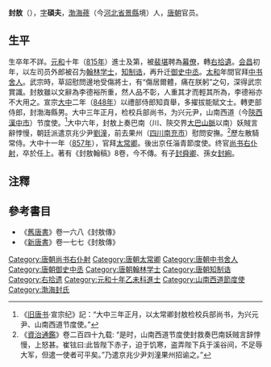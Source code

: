 '''封敖'''（{{bd|？||？||}}），[[表字|字]]'''碩夫'''，[[渤海郡|渤海]][[蓚县|蓚]]（今[[河北省|河北省]][[景縣|景縣]]境）人，[[唐朝|唐朝]]官员。

== 生平 ==
生卒年不詳。[[元和_(唐朝)|元和]]十年（[[815年|815年]]）進士及第，被[[裴堪|裴堪]]聘為[[幕僚|幕僚]]，轉[[右拾遺|右拾遺]]。[[会昌_(唐朝)|会昌]]初年，以左司员外郎被召为[[翰林学士|翰林学士]]，[[知制诰|知制诰]]，再升迁[[御史中丞|御史中丞]]。[[大和_(唐朝)|太和]]年間官拜[[中书舍人|中书舍人]]。武宗時，草詔慰問邊地受傷將士，有“傷居爾體，痛在朕躬”之句，深得武宗賞識。封敖雖以文辭為李德裕所重，然人品不彰，人重其才而輕其所為，李德裕亦不大用之。宣宗[[大中_(唐朝)|大中]]二年（[[848年|848年]]）以禮部侍郎知貢舉，多擢拔能賦文士。轉吏部侍郎，封渤海縣男。大中三年正月，检校兵部尚书，为兴元尹，山南西道（今[[陝西|陝西]][[漢中市|漢中市]]）节度使。<ref>《[[旧唐书|旧唐书]]·宣宗纪》記：“大中三年正月，以太常卿封敖检校兵部尚书，为兴元尹、山南西道节度使。”</ref>大中六年，封敖上奏巴南（川、陝交界[[大巴山脈|大巴山脈]]以南）妖賊言辭悖慢，朝廷派遣京兆少尹[[劉潼|劉潼]]，前去果州（[[四川|四川]][[南充市|南充市]]）慰問安撫。<ref>《[[資治通鑑|資治通鑑]]》卷二百四十九载: “是时，山南西道节度使封救奏巴南妖贼言辞悖慢，上怒甚。崔铉曰:此皆陛下赤子，迫于饥寒，盗弄陛下兵于溪谷间，不足辱大军，但遣一使者可平矣。”乃遣京兆少尹刘潼果州招谕之。”</ref>歷左散騎常侍。大中十一年（[[857年|857年]]），官拜[[太常卿|太常卿]]。後出京任淄青節度使。终官[[尚书右仆射|尚书右仆射]]，卒於任上。著有《封敖翰稿》8卷，今不傳。有子[[封舜卿|封舜卿]]、孫女[[封絢|封絢]]。

==注釋==
{{reflist}}

== 參考書目 ==
*《[[舊唐書|舊唐書]]》卷一六八《封敖傳》
*《[[新唐書|新唐書]]》卷一七七《封敖傳》

{{start box}}
{{s-before|[[杜悰|杜悰]]}}
{{s-title|[[唐朝|唐朝]][[尚书右仆射|尚书右仆射]]|（非宰相）<br>862年—864年}}
{{s-after|[[杨收|杨收]]}}
{{end box}}

{{DEFAULTSORT:F}}
[[Category:唐朝尚书右仆射|Category:唐朝尚书右仆射]]
[[Category:唐朝太常卿|Category:唐朝太常卿]]
[[Category:唐朝中书舍人|Category:唐朝中书舍人]]
[[Category:唐朝御史中丞|Category:唐朝御史中丞]]
[[Category:唐朝翰林学士|Category:唐朝翰林学士]]
[[Category:唐朝知制诰|Category:唐朝知制诰]]
[[Category:右拾遗|Category:右拾遗]]
[[Category:元和十年乙未科進士|Category:元和十年乙未科進士]]
[[Category:山南西道節度使|Category:山南西道節度使]]
[[Category:渤海封氏|Category:渤海封氏]]